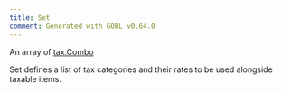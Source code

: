 ```yaml
---
title: Set
comment: Generated with GOBL v0.64.0
---
```


An array of [tax.Combo](/draft-0/tax/combo)

Set defines a list of tax categories and their rates to be used alongside taxable items.
